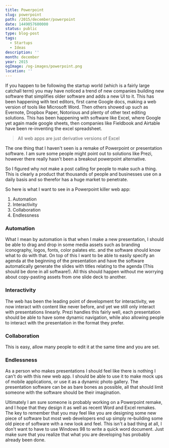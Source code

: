 ```yaml
---
title: Powerpoint
slug: powerpoint
path: /2015/december/powerpoint
date: 1449057600000
status: public
type: blog-post
tags:
  - Startups
  - Ideas
description: ''
month: december
year: 2015
ogImage: /og-images/powerpoint.png
location: ''
---
```




If you happen to be following the startup world (which is a fairly large
catchall term) you may have noticed a trend of new companies building new
software that simplifies older software and adds a new UI to it. This has been
happening with text editors, first came Google docs, making a web version of
tools like Microsoft Word. Then others showed up such as Evernote, Dropbox
Paper, Notorious and plenty of other text editing solutions. This has been
happening with software like Excel, where Google yet again made google sheets,
then companies like Fieldbook and Airtable have been re-inventing the excel
spreadsheet.

> All web apps are just derivative versions of Excel

The one thing that I haven't seen is a remake of Powerpoint or presentation
software. I am sure some people might point out to solutions like Prezi, however
there really hasn't been a breakout powerpoint alternative.

So I figured why not make a post calling for people to make such a thing. This
is clearly a product that thousands of people and businesses use on a daily
basis and so therefor has a huge market to penetrate.

So here is what I want to see in a Powerpoint killer web app:

1. Automation
2. Interactivity
3. Collaboration
4. Endlessness

### Automation

What I mean by automation is that when I make a new presentation, I should be
able to drag and drop in some media assets such as branding iconography, logos,
fonts, color palates etc. and the software should know what to do with that. On
top of this I want to be able to easily specify an agenda at the beginning of
the presentation and have the software automatically generate the slides with
titles relating to the agenda (This should be done in all software!). All this
should happen without me worrying about copy-pasting assets from one slide deck
to another.

### Interactivity

The web has been the leading point of development for interactivity, we now
interact with content like never before, and yet we still only interact with
presentations linearly. Prezi handles this fairly well, each presentation should
be able to have some dynamic navigation, while also allowing people to interact
with the presentation in the format they prefer.

### Collaboration

This is easy, allow many people to edit it at the same time and you are set.

### Endlessness

As a person who makes presentations I should feel like there is nothing I can't
do with this new web app. I should be able to use it to make mock ups of mobile
applications, or use it as a dynamic photo gallery. The presentation software
can be as bare bones as possible, all that should limit someone with the
software should be their imagination.

Ultimately I am sure someone is probably working on a Powerpoint remake, and I
hope that they design it as well as recent Word and Excel remakes. The key to
remember that you may feel like you are designing some new piece of software but
most web developers end up simply re-building some old piece of software with a
new look and feel. This isn't a bad thing at all, I don't want to have to use
Windows 98 to write a quick word document. Just make sure that you realize that
what you are developing has probably already been done.

